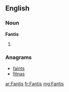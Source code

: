 ==English==

===Noun===
'''Fantis'''

# {{plural of|[[Fanti]]}}

===Anagrams===
* [[faints#English|faints]]
* [[fitnas#English|fitnas]]

[[ar:Fantis]]
[[fr:Fantis]]
[[mg:Fantis]]